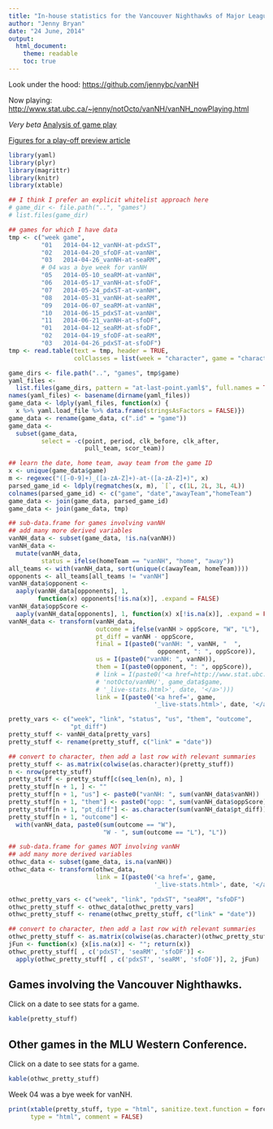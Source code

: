 ```yaml
---
title: "In-house statistics for the Vancouver Nighthawks of Major League Ultimate"
author: "Jenny Bryan"
date: "24 June, 2014"
output:
  html_document:
    theme: readable
    toc: true
---
```


Look under the hood: <https://github.com/jennybc/vanNH>

Now playing: <http://www.stat.ubc.ca/~jenny/notOcto/vanNH/vanNH_nowPlaying.html>

*Very beta* [Analysis of game play](analysis.html)

[Figures for a play-off preview article](2014-06-25_playoff-preview.html)

```r
library(yaml)
library(plyr)
library(magrittr)
library(knitr)
library(xtable)

## I think I prefer an explicit whitelist approach here
# game_dir <- file.path("..", "games")
# list.files(game_dir)

## games for which I have data
tmp <- c("week game",
         "01   2014-04-12_vanNH-at-pdxST",
         "02   2014-04-20_sfoDF-at-vanNH",
         "03   2014-04-26_vanNH-at-seaRM",
         # 04 was a bye week for vanNH
         "05   2014-05-10_seaRM-at-vanNH",
         "06   2014-05-17_vanNH-at-sfoDF",
         "07   2014-05-24_pdxST-at-vanNH",
         "08   2014-05-31_vanNH-at-seaRM",
         "09   2014-06-07_seaRM-at-vanNH",
         "10   2014-06-15_pdxST-at-vanNH",
         "11   2014-06-21_vanNH-at-sfoDF",
         "01   2014-04-12_seaRM-at-sfoDF",
         "02   2014-04-19_sfoDF-at-seaRM",
         "03   2014-04-26_pdxST-at-sfoDF")
tmp <- read.table(text = tmp, header = TRUE,
                  colClasses = list(week = "character", game = "character"))

game_dirs <- file.path("..", "games", tmp$game)
yaml_files <-
  list.files(game_dirs, pattern = "at-last-point.yaml$", full.names = TRUE)
names(yaml_files) <- basename(dirname(yaml_files))
game_data <- ldply(yaml_files, function(x) {
  x %>% yaml.load_file %>% data.frame(stringsAsFactors = FALSE)})
game_data <- rename(game_data, c(".id" = "game"))
game_data <-
  subset(game_data,
         select = -c(point, period, clk_before, clk_after,
                     pull_team, scor_team))

## learn the date, home team, away team from the game ID
x <- unique(game_data$game)
m <- regexec("([-0-9]+)_([a-zA-Z]+)-at-([a-zA-Z]+)", x)
parsed_game_id <- ldply(regmatches(x, m), `[`, c(1L, 2L, 3L, 4L))
colnames(parsed_game_id) <- c("game", "date","awayTeam","homeTeam")
game_data <- join(game_data, parsed_game_id)
game_data <- join(game_data, tmp)

## sub-data.frame for games involving vanNH
## add many more derived variables
vanNH_data <- subset(game_data, !is.na(vanNH))
vanNH_data <-
  mutate(vanNH_data,
         status = ifelse(homeTeam == "vanNH", "home", "away"))
all_teams <- with(vanNH_data, sort(unique(c(awayTeam, homeTeam))))
opponents <- all_teams[all_teams != "vanNH"]
vanNH_data$opponent <- 
  aaply(vanNH_data[opponents], 1,
        function(x) opponents[!is.na(x)], .expand = FALSE)
vanNH_data$oppScore <- 
  aaply(vanNH_data[opponents], 1, function(x) x[!is.na(x)], .expand = FALSE)
vanNH_data <- transform(vanNH_data,
                        outcome = ifelse(vanNH > oppScore, "W", "L"),
                        pt_diff = vanNH - oppScore,
                        final = I(paste0("vanNH: ", vanNH, "  ",
                                         opponent, ": ", oppScore)),
                        us = I(paste0("vanNH: ", vanNH)),
                        them = I(paste0(opponent, ": ", oppScore)),
                        # link = I(paste0('<a href=http://www.stat.ubc.ca/~jenny/',
                        # 'notOcto/vanNH/', game_data$game,
                        # '_live-stats.html>', date, '</a>')))
                        link = I(paste0('<a href=', game,
                                        '_live-stats.html>', date, '</a>')))

pretty_vars <- c("week", "link", "status", "us", "them", "outcome",
                 "pt_diff")
pretty_stuff <- vanNH_data[pretty_vars]
pretty_stuff <- rename(pretty_stuff, c("link" = "date"))

## convert to character, then add a last row with relevant summaries
pretty_stuff <- as.matrix(colwise(as.character)(pretty_stuff))
n <- nrow(pretty_stuff)
pretty_stuff <- pretty_stuff[c(seq_len(n), n), ]
pretty_stuff[n + 1, ] <- ""
pretty_stuff[n + 1, "us"] <- paste0("vanNH: ", sum(vanNH_data$vanNH))
pretty_stuff[n + 1, "them"] <- paste0("opp: ", sum(vanNH_data$oppScore))
pretty_stuff[n + 1, "pt_diff"] <- as.character(sum(vanNH_data$pt_diff))
pretty_stuff[n + 1, "outcome"] <- 
  with(vanNH_data, paste0(sum(outcome == "W"),
                          "W - ", sum(outcome == "L"), "L"))

## sub-data.frame for games NOT involving vanNH
## add many more derived variables
othwc_data <- subset(game_data, is.na(vanNH))
othwc_data <- transform(othwc_data,
                        link = I(paste0('<a href=', game,
                                        '_live-stats.html>', date, '</a>')))

othwc_pretty_vars <- c("week", "link", "pdxST", "seaRM", "sfoDF")
othwc_pretty_stuff <- othwc_data[othwc_pretty_vars]
othwc_pretty_stuff <- rename(othwc_pretty_stuff, c("link" = "date"))

## convert to character, then add a last row with relevant summaries
othwc_pretty_stuff <- as.matrix(colwise(as.character)(othwc_pretty_stuff))
jFun <- function(x) {x[is.na(x)] <- ""; return(x)}
othwc_pretty_stuff[ , c('pdxST', 'seaRM', 'sfoDF')] <- 
  apply(othwc_pretty_stuff[ , c('pdxST', 'seaRM', 'sfoDF')], 2, jFun)
```

## Games involving the Vancouver Nighthawks.

Click on a date to see stats for a game.

```r
kable(pretty_stuff)
```

## Other games in the MLU Western Conference.

Click on a date to see stats for a game.

```r
kable(othwc_pretty_stuff)
```

Week 04 was a bye week for vanNH.  

```r
print(xtable(pretty_stuff, type = "html", sanitize.text.function = force),
      type = "html", comment = FALSE)
```

